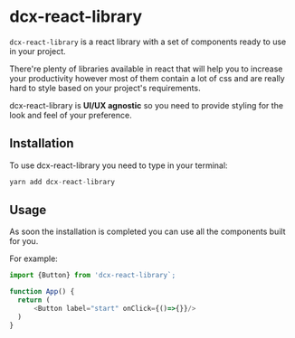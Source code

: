 
<Meta title="DCXLibrary/introduction" component={FormInput} />

# dcx-react-library

`dcx-react-library` is a react library with a set of components ready to use in your project.

There're plenty of libraries available in react that will help you to increase your productivity however most of them contain a lot of css and are really hard to style based on your project's requirements.

dcx-react-library is **UI/UX agnostic** so you need to provide styling for the look and feel of your preference.

## Installation

To use dcx-react-library you need to type in your terminal:

```js
yarn add dcx-react-library
```

## Usage

As soon the installation is completed you can use all the components built for you.

For example:

```js
import {Button} from 'dcx-react-library`;

function App() {
  return (
      <Button label="start" onClick={()=>{}}/>
  )
}
```
